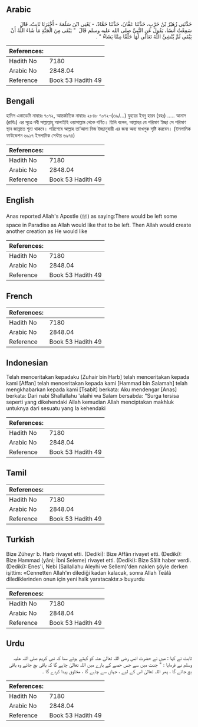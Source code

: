 ## Arabic


<div dir="rtl" lang="ar" style={{fontSize:'larger',backgroundColor:'#f8f9fa',padding:20}}>
حَدَّثَنِي زُهَيْرُ بْنُ حَرْبٍ، حَدَّثَنَا عَفَّانُ، حَدَّثَنَا حَمَّادٌ، - يَعْنِي ابْنَ سَلَمَةَ - أَخْبَرَنَا ثَابِتٌ، قَالَ سَمِعْتُ أَنسًا، يَقُولُ عَنِ النَّبِيِّ صلى الله عليه وسلم قَالَ ‏ "‏ يَبْقَى مِنَ الْجَنَّةِ مَا شَاءَ اللَّهُ أَنْ يَبْقَى ثُمَّ يُنْشِئُ اللَّهُ تَعَالَى لَهَا خَلْقًا مِمَّا يَشَاءُ ‏"‏ ‏.‏
</div>
<div style={{backgroundColor:'#f8f9fa',padding:20, marginBottom: 10}}><table> <thead> <tr> <th>References:</th> <th></th> </tr> </thead> <tbody><tr><td>Hadith No</td><td>7180</td></tr><tr><td>Arabic No</td><td>2848.04</td></tr><tr><td>Reference</td><td>Book 53 Hadith 49</td></tr></tbody></table></div>

## Bengali


<div dir="ltr" lang="bn" style={{fontSize:'larger',backgroundColor:'#f8f9fa',padding:20}}>
হাদিস একাডেমি নাম্বারঃ ৭০৭২, আন্তর্জাতিক নাম্বারঃ ২৮৪৮ ৭০৭২-(৩৯/...) যুহায়র ইবনু হারব (রহঃ) ..... আনাস (রাযিঃ) এর সূত্রে নবী সাল্লাল্লাহু আলাইহি ওয়াসাল্লাম থেকে বর্ণিত। তিনি বলেন, আল্লাহর যে পরিমাণ ইচ্ছা সে পরিমাণ স্থান জান্নাতে শূন্য থাকবে। পরিশেষে আল্লাহ তা’আলা নিজ ইচ্ছানুযায়ী এর জন্য অন্য মাখলুক সৃষ্টি করবেন। (ইসলামিক ফাউন্ডেশন ৬৯১৭ ইসলামিক সেন্টার ৬৯৭৪)
</div>
<div style={{backgroundColor:'#f8f9fa',padding:20, marginBottom: 10}}><table> <thead> <tr> <th>References:</th> <th></th> </tr> </thead> <tbody><tr><td>Hadith No</td><td>7180</td></tr><tr><td>Arabic No</td><td>2848.04</td></tr><tr><td>Reference</td><td>Book 53 Hadith 49</td></tr></tbody></table></div>

## English


<div dir="ltr" lang="en" style={{fontSize:'larger',backgroundColor:'#f8f9fa',padding:20}}>
Anas reported Allah's Apostle (ﷺ) as saying:There would be left some space in Paradise as Allah would like that to be left. Then Allah would create another creation as He would like
</div>
<div style={{backgroundColor:'#f8f9fa',padding:20, marginBottom: 10}}><table> <thead> <tr> <th>References:</th> <th></th> </tr> </thead> <tbody><tr><td>Hadith No</td><td>7180</td></tr><tr><td>Arabic No</td><td>2848.04</td></tr><tr><td>Reference</td><td>Book 53 Hadith 49</td></tr></tbody></table></div>

## French


<div dir="ltr" lang="fr" style={{fontSize:'larger',backgroundColor:'#f8f9fa',padding:20}}>

</div>
<div style={{backgroundColor:'#f8f9fa',padding:20, marginBottom: 10}}><table> <thead> <tr> <th>References:</th> <th></th> </tr> </thead> <tbody><tr><td>Hadith No</td><td>7180</td></tr><tr><td>Arabic No</td><td>2848.04</td></tr><tr><td>Reference</td><td>Book 53 Hadith 49</td></tr></tbody></table></div>

## Indonesian


<div dir="ltr" lang="id" style={{fontSize:'larger',backgroundColor:'#f8f9fa',padding:20}}>
Telah menceritakan kepadaku [Zuhair bin Harb] telah menceritakan kepada kami [Affan] telah menceritakan kepada kami [Hammad bin Salamah] telah mengkhabarkan kepada kami [Tsabit] berkata: Aku mendengar [Anas] berkata: Dari nabi Shallallahu 'alaihi wa Salam bersabda: "Surga tersisa seperti yang dikehendaki Allah kemudian Allah menciptakan makhluk untuknya dari sesuatu yang Ia kehendaki
</div>
<div style={{backgroundColor:'#f8f9fa',padding:20, marginBottom: 10}}><table> <thead> <tr> <th>References:</th> <th></th> </tr> </thead> <tbody><tr><td>Hadith No</td><td>7180</td></tr><tr><td>Arabic No</td><td>2848.04</td></tr><tr><td>Reference</td><td>Book 53 Hadith 49</td></tr></tbody></table></div>

## Tamil


<div dir="ltr" lang="ta" style={{fontSize:'larger',backgroundColor:'#f8f9fa',padding:20}}>

</div>
<div style={{backgroundColor:'#f8f9fa',padding:20, marginBottom: 10}}><table> <thead> <tr> <th>References:</th> <th></th> </tr> </thead> <tbody><tr><td>Hadith No</td><td>7180</td></tr><tr><td>Arabic No</td><td>2848.04</td></tr><tr><td>Reference</td><td>Book 53 Hadith 49</td></tr></tbody></table></div>

## Turkish


<div dir="ltr" lang="tr" style={{fontSize:'larger',backgroundColor:'#f8f9fa',padding:20}}>
Bize Züheyr b. Harb rivayet etti. (Dediki): Bize Affân rivayet etti. (Dediki): Bize Hammad (yâni; İbni Seleme) rivayet etti. (Dediki): Bize Sâlit haber verdi. (Dediki): Enes'i, Nebi (Sallallahu Aleyhi ve Sellem)'den naklen şöyle derken işittim: «Cennetten Allah'ın dilediği kadarı kalacak, sonra Allah Teâlâ dilediklerinden onun için yeni halk yaratacaktır.» buyurdu
</div>
<div style={{backgroundColor:'#f8f9fa',padding:20, marginBottom: 10}}><table> <thead> <tr> <th>References:</th> <th></th> </tr> </thead> <tbody><tr><td>Hadith No</td><td>7180</td></tr><tr><td>Arabic No</td><td>2848.04</td></tr><tr><td>Reference</td><td>Book 53 Hadith 49</td></tr></tbody></table></div>

## Urdu


<div dir="rtl" lang="ur" style={{fontSize:'larger',backgroundColor:'#f8f9fa',padding:20}}>
ثابت نے کہا : میں نے حضرت انس رضی اللہ تعالیٰ عنہ کو کہتے ہوئے سنا کہ نبی کریم صلی اللہ علیہ وسلم نے فرمایا : " جنت میں سے جس حصے کے بارے میں اللہ تعالیٰ چاہے گا کہ باقی بچ جائے وہ باقی بچ جائے گا ، پھر اللہ تعالیٰ اس کے لیے ، جہاں سے چاہے گا ، مخلوق پیدا کردے گا ۔
</div>
<div style={{backgroundColor:'#f8f9fa',padding:20, marginBottom: 10}}><table> <thead> <tr> <th>References:</th> <th></th> </tr> </thead> <tbody><tr><td>Hadith No</td><td>7180</td></tr><tr><td>Arabic No</td><td>2848.04</td></tr><tr><td>Reference</td><td>Book 53 Hadith 49</td></tr></tbody></table></div>